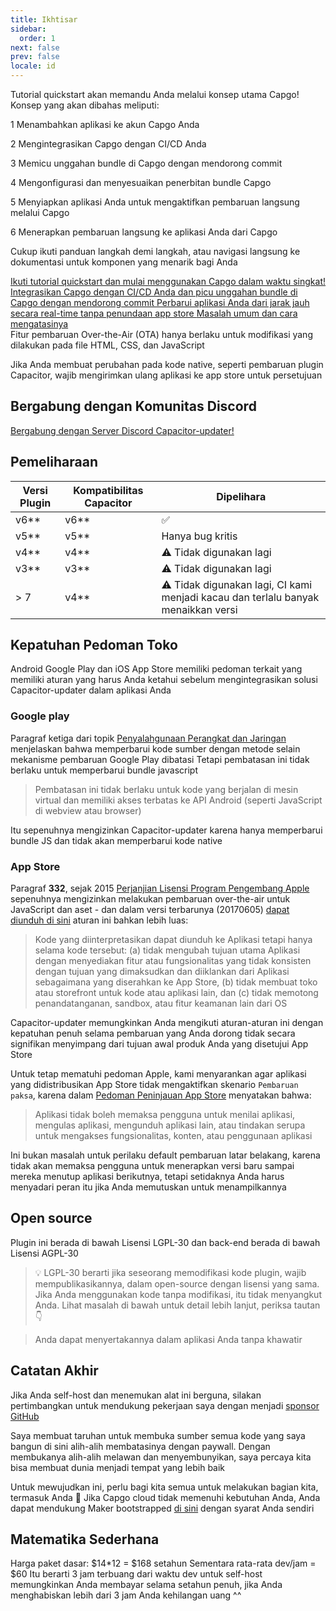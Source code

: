```yaml
---
title: Ikhtisar
sidebar:
  order: 1
next: false
prev: false
locale: id
---
```



Tutorial quickstart akan memandu Anda melalui konsep utama Capgo! Konsep yang akan dibahas meliputi:

<Steps>

1 Menambahkan aplikasi ke akun Capgo Anda

2 Mengintegrasikan Capgo dengan CI/CD Anda

3 Memicu unggahan bundle di Capgo dengan mendorong commit

4 Mengonfigurasi dan menyesuaikan penerbitan bundle Capgo

5 Menyiapkan aplikasi Anda untuk mengaktifkan pembaruan langsung melalui Capgo

6 Menerapkan pembaruan langsung ke aplikasi Anda dari Capgo

</Steps>

Cukup ikuti panduan langkah demi langkah, atau navigasi langsung ke dokumentasi untuk komponen yang menarik bagi Anda

<CardGrid stagger>
  <a href="/docs/getting-started/add-an-app/" ><Card title="Mulai Tutorial" icon="rocket" >
    Ikuti tutorial quickstart dan mulai menggunakan Capgo dalam waktu singkat!
  </Card></a>
  <a href="/docs/getting-started/deploy/"><Card title="Mudah diintegrasikan" icon="pencil">
    Integrasikan Capgo dengan CI/CD Anda dan picu unggahan bundle di Capgo dengan mendorong commit
  </Card></a>
  <a href="/docs/getting-started/live-updates"><Card title="Dokumentasi Pembaruan Langsung" icon="setting">
    Perbarui aplikasi Anda dari jarak jauh secara real-time tanpa penundaan app store
  </Card></a>
  <a href="/docs/getting-started/trouble-shooting"><Card title="Pemecahan Masalah" icon="open-book">
    Masalah umum dan cara mengatasinya
  </Card></a>
</CardGrid>

<Aside type="tip">
Fitur pembaruan Over-the-Air (OTA) hanya berlaku untuk modifikasi yang dilakukan pada file HTML, CSS, dan JavaScript

Jika Anda membuat perubahan pada kode native, seperti pembaruan plugin Capacitor, wajib mengirimkan ulang aplikasi ke app store untuk persetujuan
</Aside>

## Bergabung dengan Komunitas Discord

[Bergabung dengan Server Discord Capacitor-updater!](https://discordcom/invite/VnYRvBfgA6)

## Pemeliharaan

| Versi Plugin | Kompatibilitas Capacitor | Dipelihara        |
| -------------- | ----------------------- | ----------------- |
| v6\*\*       | v6\*\*                | ✅                 |
| v5\*\*       | v5\*\*                | Hanya bug kritis |
| v4\*\*       | v4\*\*                | ⚠️ Tidak digunakan lagi |
| v3\*\*       | v3\*\*                | ⚠️ Tidak digunakan lagi     |
| > 7            | v4\*\*                | ⚠️ Tidak digunakan lagi, CI kami menjadi kacau dan terlalu banyak menaikkan versi     |

## Kepatuhan Pedoman Toko

Android Google Play dan iOS App Store memiliki pedoman terkait yang memiliki aturan yang harus Anda ketahui sebelum mengintegrasikan solusi Capacitor-updater dalam aplikasi Anda

### Google play

Paragraf ketiga dari topik [Penyalahgunaan Perangkat dan Jaringan](https://supportgooglecom/googleplay/android-developer/answer/9888379/?hl=en) menjelaskan bahwa memperbarui kode sumber dengan metode selain mekanisme pembaruan Google Play dibatasi Tetapi pembatasan ini tidak berlaku untuk memperbarui bundle javascript
> Pembatasan ini tidak berlaku untuk kode yang berjalan di mesin virtual dan memiliki akses terbatas ke API Android (seperti JavaScript di webview atau browser)

Itu sepenuhnya mengizinkan Capacitor-updater karena hanya memperbarui bundle JS dan tidak akan memperbarui kode native

### App Store

Paragraf **332**, sejak 2015 [Perjanjian Lisensi Program Pengembang Apple](https://developerapplecom/programs/ios/information/) sepenuhnya mengizinkan melakukan pembaruan over-the-air untuk JavaScript dan aset - dan dalam versi terbarunya (20170605) [dapat diunduh di sini](https://developerapplecom/terms/) aturan ini bahkan lebih luas:

> Kode yang diinterpretasikan dapat diunduh ke Aplikasi tetapi hanya selama kode tersebut: (a) tidak mengubah tujuan utama Aplikasi dengan menyediakan fitur atau fungsionalitas yang tidak konsisten dengan tujuan yang dimaksudkan dan diiklankan dari Aplikasi sebagaimana yang diserahkan ke App Store, (b) tidak membuat toko atau storefront untuk kode atau aplikasi lain, dan (c) tidak memotong penandatanganan, sandbox, atau fitur keamanan lain dari OS

Capacitor-updater memungkinkan Anda mengikuti aturan-aturan ini dengan kepatuhan penuh selama pembaruan yang Anda dorong tidak secara signifikan menyimpang dari tujuan awal produk Anda yang disetujui App Store

Untuk tetap mematuhi pedoman Apple, kami menyarankan agar aplikasi yang didistribusikan App Store tidak mengaktifkan skenario `Pembaruan paksa`, karena dalam [Pedoman Peninjauan App Store](https://developerapplecom/app-store/review/guidelines/) menyatakan bahwa:

> Aplikasi tidak boleh memaksa pengguna untuk menilai aplikasi, mengulas aplikasi, mengunduh aplikasi lain, atau tindakan serupa untuk mengakses fungsionalitas, konten, atau penggunaan aplikasi

Ini bukan masalah untuk perilaku default pembaruan latar belakang, karena tidak akan memaksa pengguna untuk menerapkan versi baru sampai mereka menutup aplikasi berikutnya, tetapi setidaknya Anda harus menyadari peran itu jika Anda memutuskan untuk menampilkannya

## Open source

Plugin ini berada di bawah Lisensi LGPL-30 dan back-end berada di bawah Lisensi AGPL-30

> 💡 LGPL-30 berarti jika seseorang memodifikasi kode plugin, wajib mempublikasikannya, dalam open-source dengan lisensi yang sama. Jika Anda menggunakan kode tanpa modifikasi, itu tidak menyangkut Anda. Lihat masalah di bawah untuk detail lebih lanjut, periksa tautan 👇

<LinkCard
	title="Lisensi?"
	href="https://githubcom/Cap-go/capacitor-updater/issues/7"
/>

<LinkCard
	title="Coba GPTS Capgo untuk Mendapatkan bantuan daripada membaca dokumen"
	href="https://chatopenaicom/g/g-3dMwHbF2w-capgo-doc-gpt"
/>

> Anda dapat menyertakannya dalam aplikasi Anda tanpa khawatir

## Catatan Akhir

Jika Anda self-host dan menemukan alat ini berguna, silakan pertimbangkan untuk mendukung pekerjaan saya dengan menjadi [sponsor GitHub](https://githubcom/sponsors/riderx/)

Saya membuat taruhan untuk membuka sumber semua kode yang saya bangun di sini alih-alih membatasinya dengan paywall. Dengan membukanya alih-alih melawan dan menyembunyikan, saya percaya kita bisa membuat dunia menjadi tempat yang lebih baik

Untuk mewujudkan ini, perlu bagi kita semua untuk melakukan bagian kita, termasuk Anda 🥹 Jika Capgo cloud tidak memenuhi kebutuhan Anda, Anda dapat mendukung Maker bootstrapped [di sini](https://githubcom/sponsors/riderx/) dengan syarat Anda sendiri

## Matematika Sederhana

Harga paket dasar: $14*12 = $168 setahun
Sementara rata-rata dev/jam = $60
Itu berarti 3 jam terbuang dari waktu dev untuk self-host memungkinkan Anda membayar selama setahun penuh, jika Anda menghabiskan lebih dari 3 jam Anda kehilangan uang ^^